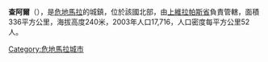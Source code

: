 {{coord|15|45|N|89|34|W|display=title|region:GT_type:city_source:GNS-enwiki}}

'''查阿爾'''（{{lang-es|Chahal}}），是[[危地馬拉|危地馬拉]]的城鎮，位於該國北部，由[[上維拉帕斯省|上維拉帕斯省]]負責管轄，面積336平方公里，海拔高度240米，2003年人口17,716，人口密度每平方公里52人。

{{Guatemala-geo-stub}}
[[Category:危地馬拉城市|Category:危地馬拉城市]]